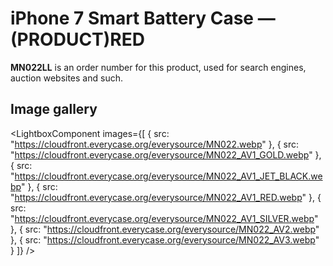 
# iPhone 7 Smart Battery Case — (PRODUCT)RED

<Callout type='info' emoji='👉🏻'>**MN022LL** is an order number for this product, used for search engines, auction websites and such.</Callout>

## Image gallery

<LightboxComponent
    images={[
      {
        src: "https://cloudfront.everycase.org/everysource/MN022.webp"
      },
      {
        src: "https://cloudfront.everycase.org/everysource/MN022_AV1_GOLD.webp"
      },
      {
        src: "https://cloudfront.everycase.org/everysource/MN022_AV1_JET_BLACK.webp"
      },
      {
        src: "https://cloudfront.everycase.org/everysource/MN022_AV1_RED.webp"
      },
      {
        src: "https://cloudfront.everycase.org/everysource/MN022_AV1_SILVER.webp"
      },
      {
        src: "https://cloudfront.everycase.org/everysource/MN022_AV2.webp"
      },
      {
        src: "https://cloudfront.everycase.org/everysource/MN022_AV3.webp"
      }
    ]}
  />
